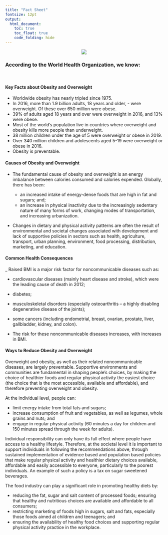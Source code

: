 ```yaml
---
title: "Fact Sheet"
fontsize: 12pt
output:   
  html_document:
    toc: true
    toc_float: true
    code_folding: hide
---
```


<center>
![](images/WHO.png)
</center>

### **According to the World Health Organization, we know:**

<br>

#### **Key Facts about Obesity and Overweight**
- Worldwide obesity has nearly tripled since 1975.
- In 2016, more than 1.9 billion adults, 18 years and older,  - were overweight. Of these over 650 million were obese.
- 39% of adults aged 18 years and over were overweight in 2016, and 13% were obese.
- Most of the world's population live in countries where overweight and obesity kills more people than underweight.
- 38 million children under the age of 5 were overweight or obese in 2019.
- Over 340 million children and adolescents aged 5-19 were overweight or obese in 2016.
- Obesity is preventable.


#### **Causes of Obesity and Overweight**

- The fundamental cause of obesity and overweight is an energy imbalance between calories consumed and calories expended. Globally, there has been:

  - an increased intake of energy-dense foods that are high in fat and sugars; and;
  - an increase in physical inactivity due to the increasingly sedentary nature of many forms of work, changing modes of transportation, and increasing urbanization.

- Changes in dietary and physical activity patterns are often the result of environmental and societal changes associated with development and lack of supportive policies in sectors such as health, agriculture, transport, urban planning, environment, food processing, distribution, marketing, and education.

#### **Common Health Consequences**

_ Raised BMI is a major risk factor for noncommunicable diseases such as:

  - cardiovascular diseases (mainly heart disease and stroke), which were the leading cause of death in 2012;
  - diabetes;
  - musculoskeletal disorders (especially osteoarthritis – a highly disabling degenerative disease of the joints);
  - some cancers (including endometrial, breast, ovarian, prostate, liver, gallbladder, kidney, and colon).

- The risk for these noncommunicable diseases increases, with increases in BMI.

#### **Ways to Reduce Obesity and Overweight**

Overweight and obesity, as well as their related noncommunicable diseases, are largely preventable. Supportive environments and communities are fundamental in shaping people’s choices, by making the choice of healthier foods and regular physical activity the easiest choice (the choice that is the most accessible, available and affordable), and therefore preventing overweight and obesity.

At the individual level, people can:

- limit energy intake from total fats and sugars;
- increase consumption of fruit and vegetables, as well as legumes, whole grains and nuts; and
- engage in regular physical activity (60 minutes a day for children and 150 minutes spread through the week for adults).

Individual responsibility can only have its full effect where people have access to a healthy lifestyle. Therefore, at the societal level it is important to support individuals in following the recommendations above, through sustained implementation of evidence based and population based policies that make regular physical activity and healthier dietary choices available, affordable and easily accessible to everyone, particularly to the poorest individuals. An example of such a policy is a tax on sugar sweetened beverages.

The food industry can play a significant role in promoting healthy diets by:

- reducing the fat, sugar and salt content of processed foods;
ensuring that healthy and nutritious choices are available and affordable to all consumers;
- restricting marketing of foods high in sugars, salt and fats, especially those foods aimed at children and teenagers; and
- ensuring the availability of healthy food choices and supporting regular physical activity practice in the workplace.



